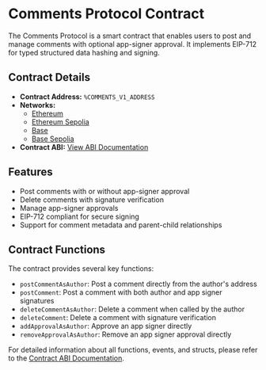 # Comments Protocol Contract

The Comments Protocol is a smart contract that enables users to post and manage comments with optional app-signer approval. It implements EIP-712 for typed structured data hashing and signing.

## Contract Details

- **Contract Address:** `%COMMENTS_V1_ADDRESS`
- **Networks:** 
  - [Ethereum](https://etherscan.io/address/%COMMENTS_V1_ADDRESS)
  - [Ethereum Sepolia](https://sepolia.etherscan.io/address/%COMMENTS_V1_ADDRESS)
  - [Base](https://basescan.org/address/%COMMENTS_V1_ADDRESS)
  - [Base Sepolia](https://sepolia.basescan.org/address/%COMMENTS_V1_ADDRESS)
- **Contract ABI:** [View ABI Documentation](/protocol-reference/CommentsV1)

## Features

- Post comments with or without app-signer approval
- Delete comments with signature verification
- Manage app-signer approvals
- EIP-712 compliant for secure signing
- Support for comment metadata and parent-child relationships

## Contract Functions

The contract provides several key functions:

- `postCommentAsAuthor`: Post a comment directly from the author's address
- `postComment`: Post a comment with both author and app signer signatures
- `deleteCommentAsAuthor`: Delete a comment when called by the author
- `deleteComment`: Delete a comment with signature verification
- `addApprovalAsAuthor`: Approve an app signer directly
- `removeApprovalAsAuthor`: Remove an app signer approval directly

For detailed information about all functions, events, and structs, please refer to the [Contract ABI Documentation](/protocol-reference/CommentsV1).
